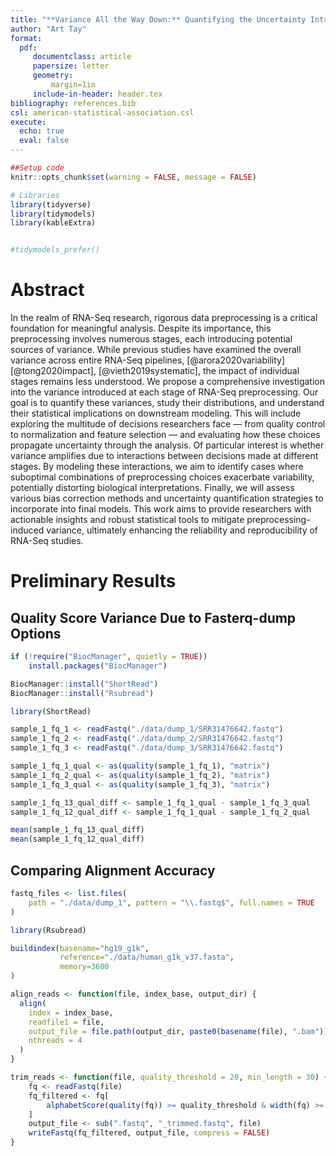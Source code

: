 ---
title: "**Variance All the Way Down:** Quantifying the Uncertainty Introduced at each Stage of an End-to-End RNA-Seq Analysis"
author: "Art Tay"
format:
  pdf:
     documentclass: article
     papersize: letter
     geometry:
         margin=1in
     include-in-header: header.tex
bibliography: references.bib
csl: american-statistical-association.csl
execute: 
  echo: true
  eval: false
---

```{r setup, include=FALSE}
##Setup code
knitr::opts_chunk$set(warning = FALSE, message = FALSE)

# Libraries
library(tidyverse)
library(tidymodels)
library(kableExtra)


#tidymodels_prefer()
```

# Abstract 

In the realm of RNA-Seq research, rigorous data preprocessing is a critical foundation for meaningful analysis. Despite its importance, this preprocessing involves numerous stages, each introducing potential sources of variance. While previous studies have examined the overall variance across entire RNA-Seq pipelines, [@arora2020variability] [@tong2020impact], [@vieth2019systematic], the impact of individual stages remains less understood. We propose a comprehensive investigation into the variance introduced at each stage of RNA-Seq preprocessing. Our goal is to quantify these variances, study their distributions, and understand their statistical implications on downstream modeling. This will include exploring the multitude of decisions researchers face — from quality control to normalization and feature selection — and evaluating how these choices propagate uncertainty through the analysis. Of particular interest is whether variance amplifies due to interactions between decisions made at different stages. By modeling these interactions, we aim to identify cases where suboptimal combinations of preprocessing choices exacerbate variability, potentially distorting biological interpretations. Finally, we will assess various bias correction methods and uncertainty quantification strategies to incorporate into final models. This work aims to provide researchers with actionable insights and robust statistical tools to mitigate preprocessing-induced variance, ultimately enhancing the reliability and reproducibility of RNA-Seq studies.

# Preliminary Results

## Quality Score Variance Due to Fasterq-dump Options 

```{r}
if (!require("BiocManager", quietly = TRUE))
    install.packages("BiocManager")

BiocManager::install("ShortRead")
BiocManager::install("Rsubread")
```

```{r}
library(ShortRead)

sample_1_fq_1 <- readFastq("./data/dump_1/SRR31476642.fastq") 
sample_1_fq_2 <- readFastq("./data/dump_2/SRR31476642.fastq")
sample_1_fq_3 <- readFastq("./data/dump_3/SRR31476642.fastq")
```

```{r}
sample_1_fq_1_qual <- as(quality(sample_1_fq_1), "matrix")
sample_1_fq_2_qual <- as(quality(sample_1_fq_2), "matrix")
sample_1_fq_3_qual <- as(quality(sample_1_fq_3), "matrix")

sample_1_fq_13_qual_diff <- sample_1_fq_1_qual - sample_1_fq_3_qual
sample_1_fq_12_qual_diff <- sample_1_fq_1_qual - sample_1_fq_2_qual
```

```{r}
mean(sample_1_fq_13_qual_diff)
mean(sample_1_fq_12_qual_diff)
```

## Comparing Alignment Accuracy  

```{r}
fastq_files <- list.files(
    path = "./data/dump_1", pattern = "\\.fastq$", full.names = TRUE
)
```

```{r}
library(Rsubread)

buildindex(basename="hg19_g1k",
           reference="./data/human_g1k_v37.fasta",
           memory=3600
)

align_reads <- function(file, index_base, output_dir) {
  align(
    index = index_base,
    readfile1 = file,
    output_file = file.path(output_dir, paste0(basename(file), ".bam")),
    nthreads = 4
  )
}
```

```{r}
trim_reads <- function(file, quality_threshold = 20, min_length = 30) {
    fq <- readFastq(file)
    fq_filtered <- fq[
        alphabetScore(quality(fq)) >= quality_threshold & width(fq) >= min_length
    ]
    output_file <- sub(".fastq", "_trimmed.fastq", file)
    writeFastq(fq_filtered, output_file, compress = FALSE)
}
```